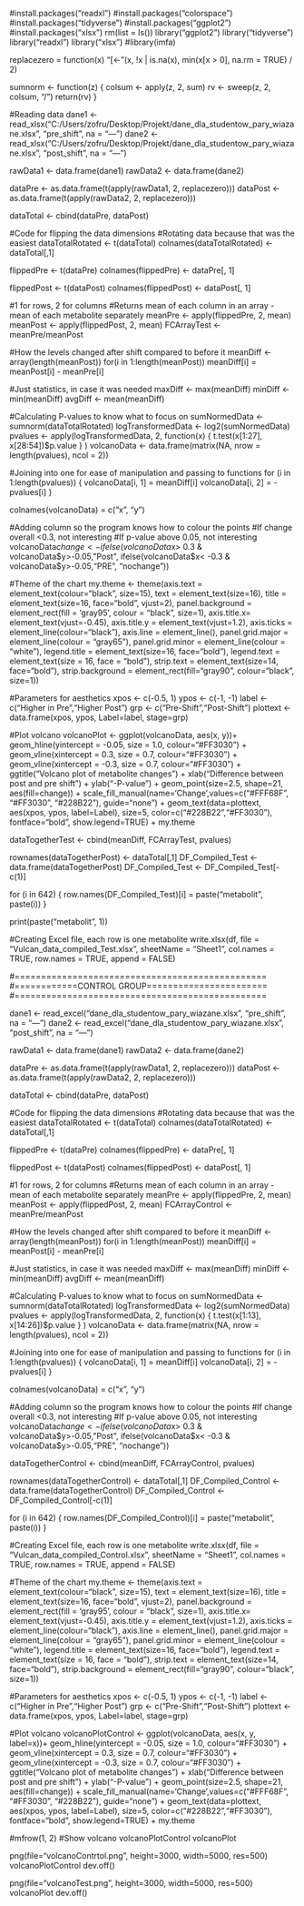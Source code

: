 #install.packages("readxl")
#install.packages("colorspace")
#install.packages("tidyverse")
#install.packages("ggplot2")
#install.packages("xlsx")
rm(list = ls())
library("ggplot2")
library("tidyverse")
library("readxl")
library("xlsx")
#library(imfa)


replacezero = function(x) "[<-"(x, !x | is.na(x), min(x[x > 0], na.rm = TRUE) / 2)

sumnorm <- function(z) {
  colsum <- apply(z, 2, sum)
  rv <- sweep(z, 2, colsum, "/")
  return(rv)
}

#Reading data
dane1 <- read_xlsx("C:/Users/zofru/Desktop/Projekt/dane_dla_studentow_pary_wiazane.xlsx", "pre_shift", na = "---")
dane2 <- read_xlsx("C:/Users/zofru/Desktop/Projekt/dane_dla_studentow_pary_wiazane.xlsx", "post_shift", na = "---")

rawData1 <- data.frame(dane1)
rawData2 <- data.frame(dane2)

dataPre <- as.data.frame(t(apply(rawData1, 2, replacezero)))
dataPost <- as.data.frame(t(apply(rawData2, 2, replacezero)))

dataTotal <- cbind(dataPre, dataPost)

#Code for flipping the data dimensions
#Rotating data because that was the easiest
dataTotalRotated <- t(dataTotal)
colnames(dataTotalRotated) <- dataTotal[,1]

flippedPre <- t(dataPre)
colnames(flippedPre) <- dataPre[, 1]

flippedPost <- t(dataPost)
colnames(flippedPost) <- dataPost[, 1]

#1 for rows, 2 for columns
#Returns mean of each column in an array - mean of each metabolite separately
meanPre <- apply(flippedPre, 2, mean)
meanPost <- apply(flippedPost, 2, mean)
FCArrayTest <- meanPre/meanPost

#How the levels changed after shift compared to before it
meanDiff <- array(length(meanPost))
for(i in 1:length(meanPost))
  meanDiff[i] = meanPost[i] - meanPre[i]

#Just statistics, in case it was needed
maxDiff <- max(meanDiff)
minDiff <- min(meanDiff)
avgDiff <- mean(meanDiff)


#Calculating P-values to know what to focus on
sumNormedData <- sumnorm(dataTotalRotated)
logTransformedData <- log2(sumNormedData)
pvalues <- apply(logTransformedData, 2, function(x) { t.test(x[1:27], x[28:54])$p.value } )
volcanoData <- data.frame(matrix(NA, nrow = length(pvalues), ncol = 2))

#Joining into one for ease of manipulation and passing to functions
for (i in 1:length(pvalues)) {
  volcanoData[i, 1] = meanDiff[i]
  volcanoData[i, 2] = -pvalues[i]
}

colnames(volcanoData) = c("x", "y")

#Adding column so the program knows how to colour the points
#If change overall <0.3, not interesting
#If p-value above 0.05, not interesting
volcanoData$change <- ifelse(volcanoData$x> 0.3 & volcanoData$y>-0.05,"Post",
                              ifelse(volcanoData$x< -0.3 & volcanoData$y>-0.05,"PRE",
                                     "nochange"))


#Theme of the chart
my.theme <- theme(axis.text = element_text(colour="black", size=15),
                  text = element_text(size=16),
                  title = element_text(size=16, face="bold", vjust=2),
                  panel.background = element_rect(fill = 'gray95',
                                                  colour = "black", 
                                                  size=1),
                  axis.title.x=  element_text(vjust=-0.45),
                  axis.title.y = element_text(vjust=1.2),
                  axis.ticks = element_line(colour="black"),
                  axis.line = element_line(),
                  panel.grid.major = element_line(colour = "gray65"),
                  panel.grid.minor = element_line(colour = "white"),
                  legend.title = element_text(size=16, face="bold"),
                  legend.text = element_text(size = 16, face = "bold"),
                  strip.text = element_text(size=14, face="bold"),
                  strip.background = element_rect(fill="gray90", colour="black", size=1))


#Parameters for aesthetics
xpos <- c(-0.5, 1)
ypos <- c(-1, -1)
label <- c("Higher in Pre","Higher Post")
grp <- c("Pre-Shift","Post-Shift")
plottext <- data.frame(xpos, ypos, Label=label, stage=grp)


#Plot volcano
volcanoPlot <- 
  ggplot(volcanoData, aes(x, y))+
   geom_hline(yintercept = -0.05, size = 1.0, colour="#FF3030") +
   geom_vline(xintercept = 0.3, size = 0.7, colour="#FF3030") +
   geom_vline(xintercept = -0.3, size = 0.7, colour="#FF3030") +
   ggtitle("Volcano plot of metabolite changes") +
   xlab("Difference between post and pre shift") +
   ylab("-P-value") +
  geom_point(size=2.5, shape=21, aes(fill=change)) +
  scale_fill_manual(name='Change',values=c("#FFF68F", "#FF3030", "#228B22"),
                    guide="none") +
   geom_text(data=plottext, aes(xpos, ypos, label=Label), 
             size=5, color=c("#228B22","#FF3030"),
             fontface="bold", show.legend=TRUE) +
  my.theme


dataTogetherTest <- cbind(meanDiff, FCArrayTest, pvalues)

rownames(dataTogetherPost) <- dataTotal[,1]
DF_Compiled_Test <- data.frame(dataTogetherPost)
DF_Compiled_Test <- DF_Compiled_Test[-c(1)]

for (i in 642) {
  row.names(DF_Compiled_Test)[i] = paste("metabolit ", paste(i))
}

print(paste("metabolit", 1))

#Creating Excel file, each row is one metabolite
write.xlsx(df, file = "Vulcan_data_compiled_Test.xlsx", sheetName = "Sheet1", 
           col.names = TRUE, row.names = TRUE, append = FALSE)

#================================================
#============CONTROL GROUP=======================
#================================================

dane1 <- read_excel("dane_dla_studentow_pary_wiazane.xlsx", "pre_shift", na = "---")
dane2 <- read_excel("dane_dla_studentow_pary_wiazane.xlsx", "post_shift", na = "---")

rawData1 <- data.frame(dane1)
rawData2 <- data.frame(dane2)

dataPre <- as.data.frame(t(apply(rawData1, 2, replacezero)))
dataPost <- as.data.frame(t(apply(rawData2, 2, replacezero)))

dataTotal <- cbind(dataPre, dataPost)

#Code for flipping the data dimensions
#Rotating data because that was the easiest
dataTotalRotated <- t(dataTotal)
colnames(dataTotalRotated) <- dataTotal[,1]

flippedPre <- t(dataPre)
colnames(flippedPre) <- dataPre[, 1]

flippedPost <- t(dataPost)
colnames(flippedPost) <- dataPost[, 1]

#1 for rows, 2 for columns
#Returns mean of each column in an array - mean of each metabolite separately
meanPre <- apply(flippedPre, 2, mean)
meanPost <- apply(flippedPost, 2, mean)
FCArrayControl <- meanPre/meanPost

#How the levels changed after shift compared to before it
meanDiff <- array(length(meanPost))
for(i in 1:length(meanPost))
  meanDiff[i] = meanPost[i] - meanPre[i]

#Just statistics, in case it was needed
maxDiff <- max(meanDiff)
minDiff <- min(meanDiff)
avgDiff <- mean(meanDiff)


#Calculating P-values to know what to focus on
sumNormedData <- sumnorm(dataTotalRotated)
logTransformedData <- log2(sumNormedData)
pvalues <- apply(logTransformedData, 2, function(x) { t.test(x[1:13], x[14:26])$p.value } )
volcanoData <- data.frame(matrix(NA, nrow = length(pvalues), ncol = 2))

#Joining into one for ease of manipulation and passing to functions
for (i in 1:length(pvalues)) {
  volcanoData[i, 1] = meanDiff[i]
  volcanoData[i, 2] = -pvalues[i]
}

colnames(volcanoData) = c("x", "y")

#Adding column so the program knows how to colour the points
#If change overall <0.3, not interesting
#If p-value above 0.05, not interesting
volcanoData$change <- ifelse(volcanoData$x> 0.3 & volcanoData$y>-0.05,"Post",
                             ifelse(volcanoData$x< -0.3 & volcanoData$y>-0.05,"PRE",
                                    "nochange"))


dataTogetherControl <- cbind(meanDiff, FCArrayControl, pvalues)

rownames(dataTogetherControl) <- dataTotal[,1]
DF_Compiled_Control <- data.frame(dataTogetherControl)
DF_Compiled_Control <- DF_Compiled_Control[-c(1)]

for (i in 642) {
  row.names(DF_Compiled_Control)[i] = paste("metabolit ", paste(i))
}

#Creating Excel file, each row is one metabolite
write.xlsx(df, file = "Vulcan_data_compiled_Control.xlsx", sheetName = "Sheet1", 
           col.names = TRUE, row.names = TRUE, append = FALSE)


#Theme of the chart
my.theme <- theme(axis.text = element_text(colour="black", size=15),
                  text = element_text(size=16),
                  title = element_text(size=16, face="bold", vjust=2),
                  panel.background = element_rect(fill = 'gray95',
                                                  colour = "black", 
                                                  size=1),
                  axis.title.x=  element_text(vjust=-0.45),
                  axis.title.y = element_text(vjust=1.2),
                  axis.ticks = element_line(colour="black"),
                  axis.line = element_line(),
                  panel.grid.major = element_line(colour = "gray65"),
                  panel.grid.minor = element_line(colour = "white"),
                  legend.title = element_text(size=16, face="bold"),
                  legend.text = element_text(size = 16, face = "bold"),
                  strip.text = element_text(size=14, face="bold"),
                  strip.background = element_rect(fill="gray90", colour="black", size=1))


#Parameters for aesthetics
xpos <- c(-0.5, 1)
ypos <- c(-1, -1)
label <- c("Higher in Pre","Higher Post")
grp <- c("Pre-Shift","Post-Shift")
plottext <- data.frame(xpos, ypos, Label=label, stage=grp)


#Plot volcano
volcanoPlotControl <- 
  ggplot(volcanoData, aes(x, y, label=x))+
  geom_hline(yintercept = -0.05, size = 1.0, colour="#FF3030") +
  geom_vline(xintercept = 0.3, size = 0.7, colour="#FF3030") +
  geom_vline(xintercept = -0.3, size = 0.7, colour="#FF3030") +
  ggtitle("Volcano plot of metabolite changes") +
  xlab("Difference between post and pre shift") +
  ylab("-P-value") +
  geom_point(size=2.5, shape=21, aes(fill=change)) +
  scale_fill_manual(name='Change',values=c("#FFF68F", "#FF3030", "#228B22"),
                    guide="none") + 
  geom_text(data=plottext, aes(xpos, ypos, label=Label), 
            size=5, color=c("#228B22","#FF3030"),
            fontface="bold", show.legend=TRUE) +
  my.theme


#mfrow(1, 2)
#Show volcano
volcanoPlotControl
volcanoPlot

png(file="volcanoContrtol.png", height=3000, width=5000, res=500)
volcanoPlotControl
dev.off()

png(file="volcanoTest.png", height=3000, width=5000, res=500)
volcanoPlot
dev.off()
